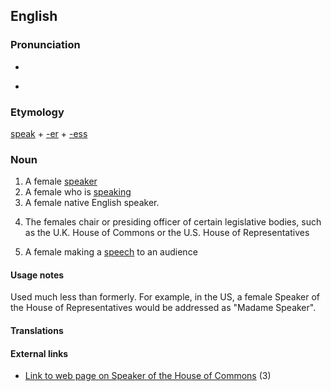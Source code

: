 ==English==

===Pronunciation===
* {{audio|en-us-speaker.ogg|Audio (US)}}

* {{rhymes|iːkə(r)}}

===Etymology===
[[speak]] + [[-er]] + [[-ess]]

===Noun===
{{en-noun|es}}

# A female [[speaker]]
# A female who is [[speaking]]
# A female native English speaker.
# {{politics}} The females chair or presiding officer of certain legislative bodies, such as the U.K. House of Commons or the U.S. House of Representatives
# A female making a [[speech]] to an audience

====Usage notes====
Used much less than formerly. For example, in the US, a female Speaker of the House of Representatives would be addressed as "Madame Speaker".

====Translations====
{{trans-top|one who speaks}}
{{trans-mid}}
{{trans-bottom}}

{{trans-top|loudspeaker}}
{{trans-mid}}
{{trans-bottom}}

{{trans-top|politics: the chair or presiding officer}}
{{trans-mid}}
{{trans-bottom}}

{{trans-top|one who makes a speech to an audience}}
{{trans-mid}}
{{trans-bottom}}

====External links====
* [http://www.parliament.uk/works/speaker.cfm Link to web page on Speaker of the House of Commons] (3)